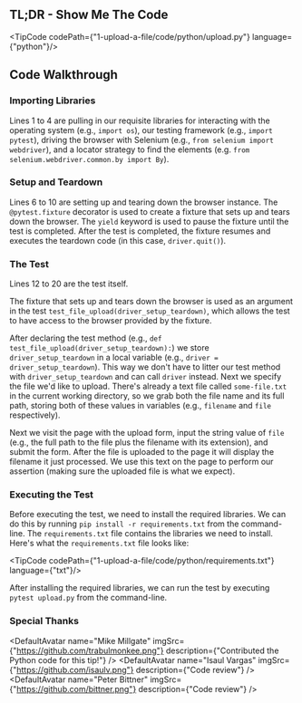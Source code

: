 
## TL;DR - Show Me The Code

<TipCode codePath={"1-upload-a-file/code/python/upload.py"} language={"python"}/>

## Code Walkthrough

### Importing Libraries

Lines 1 to 4 are pulling in our requisite libraries for interacting with the operating system (e.g., `import os`), our
testing framework (e.g., `import pytest`), driving the browser with Selenium (e.g., `from selenium import webdriver`),
and a locator strategy to find the elements (e.g. `from selenium.webdriver.common.by import By`).

### Setup and Teardown

Lines 6 to 10 are setting up and tearing down the browser instance. The `@pytest.fixture` decorator is used to create a
fixture that sets up and tears down the browser. The `yield` keyword is used to pause the fixture until the test is
completed. After the test is completed, the fixture resumes and executes the teardown code
(in this case, `driver.quit()`).

### The Test

Lines 12 to 20 are the test itself.

The fixture that sets up and tears down the browser is used as an argument in the test
`test_file_upload(driver_setup_teardown)`, which allows the test to have access to the browser provided by the fixture.

After declaring the test method (e.g., `def test_file_upload(driver_setup_teardown):`) we store `driver_setup_teardown`
in a local variable (e.g., `driver = driver_setup_teardown`). This way we don't have to litter our test method with
`driver_setup_teardown` and can call `driver` instead. Next we specify the file we'd like to upload. There's already a
text file called `some-file.txt` in the current working directory, so we grab both the file name and its full path,
storing both of these values in variables (e.g., `filename` and `file` respectively).

Next we visit the page with the upload form, input the string value of `file` (e.g., the full path to the file plus the
filename with its extension), and submit the form. After the file is uploaded to the page it will display the filename
it just processed. We use this text on the page to perform our assertion (making sure the uploaded file is what we
expect).

### Executing the Test

Before executing the test, we need to install the required libraries. We can do this by running
`pip install -r requirements.txt` from the command-line. The `requirements.txt` file contains the libraries we
need to install. Here's what the `requirements.txt` file looks like:

<TipCode codePath={"1-upload-a-file/code/python/requirements.txt"} language={"txt"}/>

After installing the required libraries, we can run the test by executing `pytest upload.py` from the command-line.

### Special Thanks

<DefaultAvatar
    name="Mike Millgate"
    imgSrc={"https://github.com/trabulmonkee.png"}
    description={"Contributed the Python code for this tip!"}
/>
<DefaultAvatar
    name="Isaul Vargas"
    imgSrc={"https://github.com/isaulv.png"}
    description={"Code review"}
/>
<DefaultAvatar
    name="Peter Bittner"
    imgSrc={"https://github.com/bittner.png"}
    description={"Code review"}
/>




